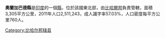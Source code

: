 '''奧蘭加巴德縣'''是[[印度|印度]]的一個[[縣|縣]]，位於該國東北部，由[[比哈爾邦|比哈爾邦]]負責管轄，面積3,305平方公里，2011年人口2,511,243，成人識字率57.03%，人口密度每平方公里760人。

{{印度行政区划小作品}}
[[Category:比哈尔邦辖县|Category:比哈尔邦辖县]]
